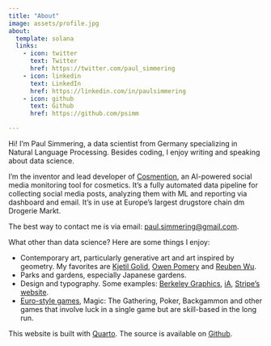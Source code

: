 ```yaml
---
title: "About"
image: assets/profile.jpg
about:
  template: solana
  links:
    - icon: twitter
      text: Twitter
      href: https://twitter.com/paul_simmering
    - icon: linkedin
      text: LinkedIn
      href: https://linkedin.com/in/paulsimmering
    - icon: github
      text: Github
      href: https://github.com/psimm

---
```




Hi! I'm Paul Simmering, a data scientist from Germany specializing in Natural Language Processing. Besides coding, I enjoy writing and speaking about data science.

I’m the inventor and lead developer of [Cosmention](https://cosmention.com), an AI-powered social media monitoring tool for cosmetics. It’s a fully automated data pipeline for collecting social media posts, analyzing them with ML and reporting via dashboard and email. It’s in use at Europe’s largest drugstore chain dm Drogerie Markt.

The best way to contact me is via email: [paul.simmering@gmail.com](mailto:paul.simmering@gmail.com).

What other than data science? Here are some things I enjoy:

- Contemporary art, particularly generative art and art inspired by geometry. My favorites are [Kjetil Golid](https://generated.space), [Owen Pomery](https://owenpomery.com/work) and [Reuben Wu](https://reubenwu.com/projects).
- Parks and gardens, especially Japanese gardens.
- Design and typography. Some examples: [Berkeley Graphics](https://berkeleygraphics.com), [iA](https://ia.net), [Stripe's website](https://stripe.com/en-de).
- [Euro-style games](https://en.wikipedia.org/wiki/Eurogame), Magic: The Gathering, Poker, Backgammon and other games that involve luck in a single game but are skill-based in the long run.

This website is built with [Quarto](https://quarto.org). The source is available on [Github](https://github.com/psimm/website).
